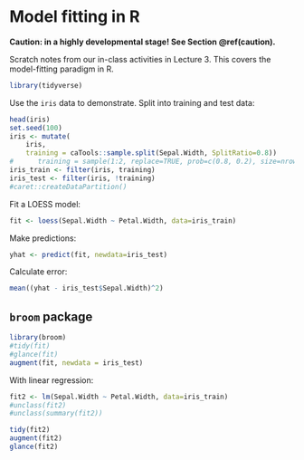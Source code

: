 # Model fitting in R 

**Caution: in a highly developmental stage! See Section  \@ref(caution).**

Scratch notes from our in-class activities in Lecture 3. This covers the model-fitting paradigm in R.

```r
library(tidyverse)
```

Use the `iris` data to demonstrate. Split into training and test data:

```r
head(iris)
set.seed(100)
iris <- mutate(
	iris, 
	training = caTools::sample.split(Sepal.Width, SplitRatio=0.8))
#	   training = sample(1:2, replace=TRUE, prob=c(0.8, 0.2), size=nrow(iris)))
iris_train <- filter(iris, training)
iris_test <- filter(iris, !training)
#caret::createDataPartition()
```

Fit a LOESS model:

```r
fit <- loess(Sepal.Width ~ Petal.Width, data=iris_train)
```

Make predictions:

```r
yhat <- predict(fit, newdata=iris_test)
```

Calculate error:

```r
mean((yhat - iris_test$Sepal.Width)^2)
```

## `broom` package

```r
library(broom)
#tidy(fit)
#glance(fit)
augment(fit, newdata = iris_test)
```

With linear regression:

```r
fit2 <- lm(Sepal.Width ~ Petal.Width, data=iris_train)
#unclass(fit2)
#unclass(summary(fit2))

tidy(fit2)
augment(fit2)
glance(fit2)
```

